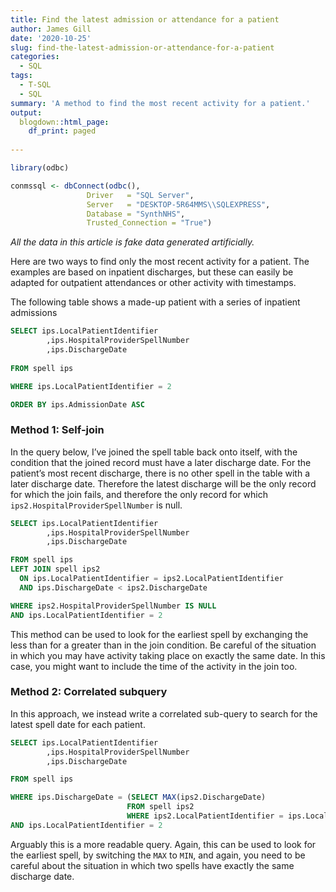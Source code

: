 ---
title: Find the latest admission or attendance for a patient
author: James Gill
date: '2020-10-25'
slug: find-the-latest-admission-or-attendance-for-a-patient
categories:
  - SQL
tags:
  - T-SQL
  - SQL
summary: 'A method to find the most recent activity for a patient.'
output:
  blogdown::html_page:
    df_print: paged
    
---

```{r connect, include=FALSE}
library(odbc)

conmssql <- dbConnect(odbc(),
                 Driver   = "SQL Server",
                 Server   = "DESKTOP-5R64MMS\\SQLEXPRESS",
                 Database = "SynthNHS",
                 Trusted_Connection = "True")
```

*All the data in this article is fake data generated artificially.*

Here are two ways to find only the most recent activity for a patient. The examples are based on inpatient discharges, but these can easily be adapted for outpatient attendances or other activity with timestamps.

The following table shows a made-up patient with a series of inpatient admissions

```{sql patient, connection = conmssql, echo = FALSE}
SELECT ips.LocalPatientIdentifier
        ,ips.HospitalProviderSpellNumber
        ,ips.DischargeDate
        
FROM spell ips

WHERE ips.LocalPatientIdentifier = 2

ORDER BY ips.AdmissionDate ASC

```

### Method 1: Self-join

In the query below, I've joined the spell table back onto itself, with the condition that the joined record must have a later discharge date. For the patient's most recent discharge, there is no other spell in the table with a later discharge date. Therefore the latest discharge will be the only record for which the join fails, and therefore the only record for which  `ips2.HospitalProviderSpellNumber` is null.

```{sql selfjoin, connection = conmssql}
SELECT ips.LocalPatientIdentifier
        ,ips.HospitalProviderSpellNumber
        ,ips.DischargeDate

FROM spell ips
LEFT JOIN spell ips2
  ON ips.LocalPatientIdentifier = ips2.LocalPatientIdentifier
  AND ips.DischargeDate < ips2.DischargeDate

WHERE ips2.HospitalProviderSpellNumber IS NULL
AND ips.LocalPatientIdentifier = 2
```
This method can be used to look for the earliest spell by exchanging the less than for a greater than in the join condition. Be careful of the situation in which you may have activity taking place on exactly the same date. In this case, you might want to include the time of the activity in the join too. 

### Method 2: Correlated subquery

In this approach, we instead write a correlated sub-query to search for the latest spell date for each patient.

```{sql correlated, connection = conmssql}

SELECT ips.LocalPatientIdentifier
        ,ips.HospitalProviderSpellNumber
        ,ips.DischargeDate

FROM spell ips

WHERE ips.DischargeDate = (SELECT MAX(ips2.DischargeDate)
                          FROM spell ips2
                          WHERE ips2.LocalPatientIdentifier = ips.LocalPatientIdentifier)
AND ips.LocalPatientIdentifier = 2

```

Arguably this is a more readable query. Again, this can be used to look for the earliest spell, by switching the `MAX` to `MIN`, and again, you need to be careful about the situation in which two spells have exactly the same discharge date.